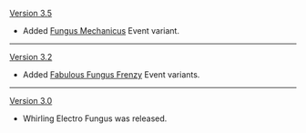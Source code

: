 {{Change History/Header}}
[[Version 3.5]]
* Added [[Fungus Mechanicus]] Event variant.
----
[[Version 3.2]]
* Added [[Fabulous Fungus Frenzy]] Event variants.
----
[[Version 3.0]]
* Whirling Electro Fungus was released.